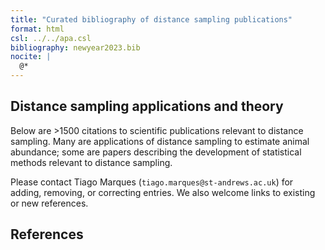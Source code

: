 ```yaml
---
title: "Curated bibliography of distance sampling publications"
format: html
csl: ../../apa.csl
bibliography: newyear2023.bib
nocite: |
  @*
---
```


## Distance sampling applications and theory

Below are >1500 citations to scientific publications relevant to distance sampling. Many are applications of distance sampling to estimate animal abundance; some are papers describing the development of statistical methods relevant to distance sampling.

Please contact Tiago Marques (`tiago.marques@st-andrews.ac.uk`) for adding, removing, or correcting entries. We also welcome links to existing or new references.

## References
